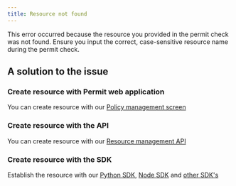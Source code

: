 ```yaml
---
title: Resource not found
---
```


<p className="intro-paragraph">This error occurred because the resource you provided in the permit check was not found. Ensure you input the correct, case-sensitive
resource name during the permit check. </p>

## A solution to the issue

### Create resource with Permit web application

You can create resource with our [Policy management screen](https://app.permit.io/policy-editor)

### Create resource with the API

You can create resource with our [Resource management API](https://api.permit.io/v2/redoc#tag/Resources/operation/create_resource)

### Create resource with the SDK

Establish the resource with our [Python SDK](/sdk/python/usage-example#create-a-resource),
[Node SDK](/sdk/nodejs/resource/create-resource) and [other SDK's](/sdk/sdks-overview)

